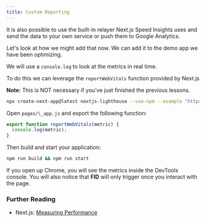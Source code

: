 ```yaml
---
title: Custom Reporting
---
```


It is also possible to use the built-in relayer Next.js Speed Insights uses and send the data to your own service or push them to Google Analytics.

Let's look at how we might add that now. We can add it to the demo app we have been optimizing.

We will use a `console.log` to look at the metrics in real time.

To do this we can leverage the `reportWebVitals` function provided by Next.js

**Note:** This is NOT necessary if you’ve just finished the previous
lessons.

```bash
npx create-next-app@latest nextjs-lighthouse --use-npm --example "https://github.com/vercel/next-learn/tree/main/seo"
```

Open `pages/\_app.js` and export the following function:

```jsx
export function reportWebVitals(metric) {
  console.log(metric);
}
```

Then build and start your application:

```bash
npm run build && npm run start
```

If you open up Chrome, you will see the metrics inside the DevTools console. You will also notice that **FID** will only trigger once you
interact with the page.

### Further Reading

- Next.js: [Measuring Performance](/docs/advanced-features/measuring-performance)

